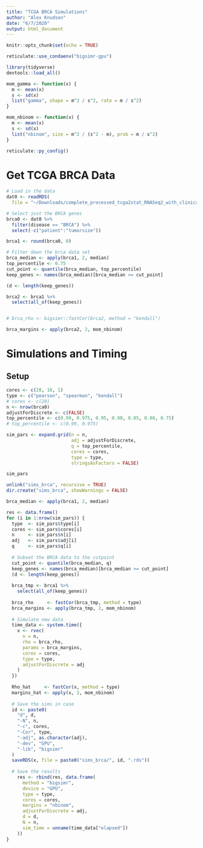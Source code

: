 ```yaml
---
title: "TCGA BRCA Simulations"
author: "Alex Knudson"
date: "6/7/2020"
output: html_document
---
```


```r
knitr::opts_chunk$set(echo = TRUE)

reticulate::use_condaenv("bigsimr-gpu")

library(tidyverse)
devtools::load_all()

mom_gamma <- function(x) {
  m <- mean(x)
  s <- sd(x)
  list("gamma", shape = m^2 / s^2, rate = m / s^2)
}

mom_nbinom <- function(x) {
  m <- mean(x)
  s <- sd(x)
  list("nbinom", size = m^2 / (s^2 - m), prob = m / s^2)
}
```


```r
reticulate::py_config()
```

# Get TCGA BRCA Data

```r
# Load in the data
dat0 <- readRDS(
  file = "~/Downloads/complete_processed_tcga2stat_RNASeq2_with_clinical.rds")

# Select just the BRCA genes
brca0 <- dat0 %>%
  filter(disease == "BRCA") %>%
  select(-c("patient":"tumorsize"))

brca1 <- round(brca0, 0)

# Filter down the brca data set
brca_median <- apply(brca1, 2, median)
top_percentile <- 0.75
cut_point <- quantile(brca_median, top_percentile)
keep_genes <- names(brca_median)[brca_median >= cut_point]

(d <- length(keep_genes))

brca2 <- brca1 %>%
  select(all_of(keep_genes))


# brca_rho <- bigsimr::fastCor(brca2, method = "kendall")

brca_margins <- apply(brca2, 2, mom_nbinom)
```




# Simulations and Timing

## Setup

```r
cores <- c(20, 10, 1)
type <- c("pearson", "spearman", "kendall")
# cores <- c(20)
n <- nrow(brca0)
adjustForDiscrete <- c(FALSE)
top_percentile <- c(0.99, 0.975, 0.95, 0.90, 0.85, 0.80, 0.75)
# top_percentile <- c(0.99, 0.975)

sim_pars <- expand.grid(n = n,
                        adj = adjustForDiscrete,
                        q = top_percentile,
                        cores = cores, 
                        type = type,
                        stringsAsFactors = FALSE)

sim_pars
```



```r
unlink("sims_brca", recursive = TRUE)
dir.create("sims_brca", showWarnings = FALSE)

brca_median <- apply(brca1, 2, median)

res <- data.frame()
for (i in 1:nrow(sim_pars)) {
  type  <- sim_pars$type[i]
  cores <- sim_pars$cores[i]
  n     <- sim_pars$n[i]
  adj   <- sim_pars$adj[i]
  q     <- sim_pars$q[i]
  
  # Subset the BRCA data to the cutpoint
  cut_point <- quantile(brca_median, q)
  keep_genes <- names(brca_median)[brca_median >= cut_point]
  (d <- length(keep_genes))
  
  brca_tmp <- brca1 %>%
    select(all_of(keep_genes))
  
  brca_rho     <- fastCor(brca_tmp, method = type)
  brca_margins <- apply(brca_tmp, 2, mom_nbinom)
  
  # Simulate new data
  time_data <- system.time({
    x <- rvec(
      n = n,
      rho = brca_rho,
      params = brca_margins,
      cores = cores,
      type = type,
      adjustForDiscrete = adj
    )
  })
  
  Rho_hat     <- fastCor(x, method = type)
  margins_hat <- apply(x, 2, mom_nbinom)
  
  # Save the sims in case
  id <- paste0(
    "d", d,
    "-N", n,
    "-c", cores,
    "-Cor", type,
    "-adj", as.character(adj),
    "-dev", "GPU",
    "-lib", "bigsimr"
  )
  saveRDS(x, file = paste0("sims_brca/", id, ".rds"))
  
  # Save the results
    res <- rbind(res, data.frame(
      method = "bigsimr",
      device = "GPU",
      type = type,
      cores = cores,
      margins = "nbinom",
      adjustForDiscrete = adj,
      d = d,
      N = n,
      sim_time = unname(time_data["elapsed"])
    ))
}
```

